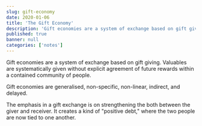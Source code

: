 ```yaml
---
slug: gift-economy
date: 2020-01-06
title: 'The Gift Economy'
description: 'Gift economies are a system of exchange based on gift giving. Valuables are systematically given without explicit agreement of future rewards within a contained community of people.'
published: true
banner: null
categories: ['notes']
---
```


Gift economies are a system of exchange based on gift giving. Valuables are systematically given without explicit agreement of future rewards within a contained community of people.

Gift economies are generalised, non-specific, non-linear, indirect, and delayed.

The emphasis in a gift exchange is on strengthening the both between the giver and receiver. It creates a kind of "positive debt," where the two people are now tied to one another.